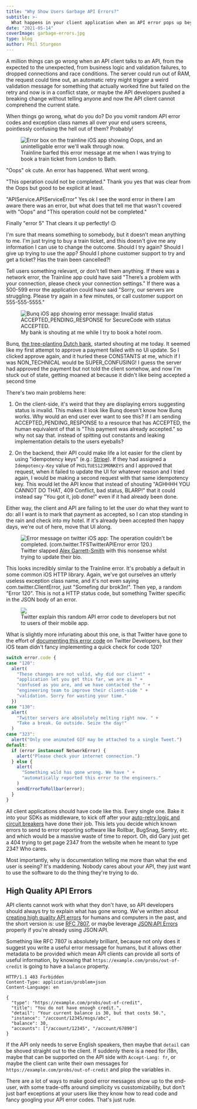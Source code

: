 ```yaml
---
title: "Why Show Users Garbage API Errors?"
subtitle: >-
  What happens in your client application when an API error pops up beyond the common cases of Logged Out, Not Found, etc.? Do you vomit random API error codes and exception class names all over your end users screens, pointlessly confusing the hell out of them?
date: "2021-05-14"
coverImage: garbage-errors.jpg
type: blog
author: Phil Sturgeon
---
```


A million things can go wrong when an API client talks to an API, from the expected to the unexpected, from business logic and validation failures, to dropped connections and race conditions. The server could run out of RAM, the request could time out, an automatic retry might trigger a weird validation message for something that actually worked fine but failed on the retry and now is in a conflict state, or maybe the API developers pushed a breaking change without telling anyone and now the API client cannot comprehend the current state.

When things go wrong, what do you do? Do you vomit random API error codes and exception class names all over your end users screens, pointlessly confusing the hell out of them? Probably!

<figure>
  <img src="../../images/posts/why-show-users-garbage-errors/trainline.jpg" alt="Error box on the trainline iOS app showing Oops, and an unintelligable error we'll walk through now." />
  <figcaption>Trainline barfed this error message at me when I was trying to book a train ticket from London to Bath.</figcaption>
</figure>

"Oops" ok cute. An error has happened. What went wrong. 

"This operation could not be completed." Thank you yes that was clear from the Oops but good to be explicit at least.

"APIService.APIServiceError" Yes ok I see the word error in there I am aware there was an error, but what does that tell me that wasn't covered with "Oops" and "This operation could not be completed."

Finally "error 5" That clears it up perfectly! 🙃

I'm sure that means something to somebody, but it doesn’t mean anything to me. I'm just trying to buy a train ticket, and this doesn't give me any information I can use to change the outcome. Should I try again? Should I give up trying to use the app? Should I phone customer support to try and get a ticket? Has the train been cancelled?! 

Tell users something relevant, or don't tell them anything. If there was a network error, the Trainline app could have said "There’s a problem with your connection, please check your connection settings." If there was a 500-599 error the application could have said "Sorry, our servers are struggling. Please try again in a few minutes, or call customer support on 555-555-5555."

<figure>
  <img src="../../images/posts/why-show-users-garbage-errors/bunq.jpg" alt="Bunq iOS app showing error message: Invalid status ACCEPTED_PENDING_RESPONSE for SecureCode with status ACCEPTED." />
  <figcaption>My bank is shouting at me while I try to book a hotel room.</figcaption>
</figure>

Bunq, [the tree-planting Dutch bank](https://www.bunq.com/benefits/trees), started shouting at me today. It seemed like my first attempt to approve a payment failed with no UI update. So I clicked approve again, and it hurled these CONSTANTS at me, which if I was NON_TECHNICAL would be SUPER_CONFUSING! I guess the server had approved the payment but not told the client somehow, and now I'm stuck out of state, getting moaned at because it didn't like being accepted a second time

There's two main problems here:

1. On the client-side, it's weird that they are displaying errors suggesting status is invalid. This makes it look like Bunq doesn't know how Bunq works. Why would an end user ever want to see this? If I am sending ACCEPTED_PENDING_RESPONSE to a resource that has ACCEPTED, the human equivalent of that is "This payment was already accepted." so why not say that. instead of spitting out constants and leaking implementation details to the users eyeballs?

2. On the backend, their API could make life a lot easier for the client by using "idempotency keys" (e.g.: [Stripe](https://stripe.com/docs/api/idempotent_requests)). If they had assigned a `Idempotency-Key` value of `PHILTUES123MONKEYS` and I approved that request, when it failed to update the UI for whatever reason and I tried again, I would be making a second request with that same idempotency key. This would let the API know that instead of shouting "AGHHHH YOU CANNOT DO THAT, 409 Conflict, bad status, BLARP!" that it could instead say "You got it, job done!" even if it had already been done. 

Either way, the client and API are failing to let the user do what they want to do: all I want is to mark that payment as accepted, so I can stop standing in the rain and check into my hotel. If it's already been accepted then happy days, we're out of here, move that UI along. 

<figure>
  <img src="../../images/posts/why-show-users-garbage-errors/twitter.jpg" alt="Error message on twitter iOS app: The operation couldn't be completed. (com.twitter.TFSTwitterAPIError error 120.)" />
  <figcaption>Twitter slapped <a href="https://twitter.com/alexjgarrett">Alex Garrett-Smith</a> with this nonsense whilst trying to update their bio.</figcaption>
</figure>

This looks incredibly similar to the Trainline error. It's probably a default in some common iOS HTTP library. Again, we've got ourselves an utterly useless exception class name, and it's not even saying com.twitter.ClientError, just "Somefing dur brok3n!". Then yep, a random "Error 120". This is not a HTTP status code, but something Twitter specific in the JSON body of an error.

<figure>
  <img src="../../images/posts/why-show-users-garbage-errors/twitter-explains.png" />
  <figcaption>Twitter explain this random API error code to developers but not to users of their mobile app.</figcaption>
</figure>

What is slightly more infuriating about this one, is that Twitter have gone to the effort of [documenting this error code](https://developer.twitter.com/en/support/twitter-api/error-troubleshooting) on Twitter Developers, but their iOS team didn't fancy implementing a quick check for code 120?

```js
switch error.code {
case "120":
  alert(
    "These changes are not valid, why did our client" + 
    "application let you get this far, we are as " + 
    "confused as you are, and we have contacted the " + 
    "engineering team to improve their client-side " + 
    "validation. Sorry for wasting your time."
  })
case "130":
  alert(
    "Twitter servers are absolutely melting right now. " + 
    "Take a break. Go outside. Seize the day!"
  )
case "323":
  alert("Only one animated GIF may be attached to a single Tweet.")
default:
  if (error instanceof NetworkError) {
    alert("Please check your internet connection.")
  } else {
    alert(
      "Something wild has gone wrong. We have " +
      "automatically reported this error to the engineers."
    )
    sendErrorToRollbar(error);
  }
}
```

All client applications should have code like this. Every single one. Bake it into your SDKs as middleware, to kick off after your [auto-retry logic and circuit breakers](https://apisyouwonthate.com/blog/taking-a-timeout-from-poor-performance) have done their job. This lets you decide which known errors to send to error reporting software like Rollbar, BugSnag, Sentry, etc. and which would be a massive waste of time to report. Oh, did Gary just get a 404 trying to get page 2347 from the website when he meant to type 234? Who cares.

Most importantly, why is documentation telling me more than what the end user is seeing? It's maddening. Nobody cares about your API, they just want to use the software to do the thing they're trying to do.

## High Quality API Errors

API clients cannot work with what they don't have, so API developers should always try to explain what has gone wrong. We've written about [creating high quality API errors](https://apisyouwonthate.com/blog/creating-good-api-errors-in-rest-graphql-and-grpc) for humans and computers in the past, and the short version is: use [RFC 7807](https://tools.ietf.org/html/rfc7807), or maybe leverage [JSON:API Errors](https://jsonapi.org/examples/#error-objects) properly if you're already using JSON:API.

Something like RFC 7807 is absolutely brilliant, because not only does it suggest you write a useful error message for humans, but it allows other metadata to be provided which mean API clients can provide all sorts of useful information, by knowing that `https://example.com/probs/out-of-credit` is going to have a `balance` property.

```http
HTTP/1.1 403 Forbidden
Content-Type: application/problem+json
Content-Language: en

{
  "type": "https://example.com/probs/out-of-credit",
  "title": "You do not have enough credit.",
  "detail": "Your current balance is 30, but that costs 50.",
  "instance": "/account/12345/msgs/abc",
  "balance": 30,
  "accounts": ["/account/12345", "/account/67890"]
}
```

If the API only needs to serve English speakers, then maybe that `detail` can be shoved straight out to the client. If suddenly there is a need for i18n, maybe that can be supported on the API side with `Accept-Lang: fr`, or maybe the client can write their own messages for `https://example.com/probs/out-of-credit` and plop the variables in.

There are a lot of ways to make good error messages show up to the end-user, with some trade-offs around simplicity vs cusstomizability, but don't just barf exceptions at your users like they know how to read code and fancy googling your API error codes. That's just rude. 
